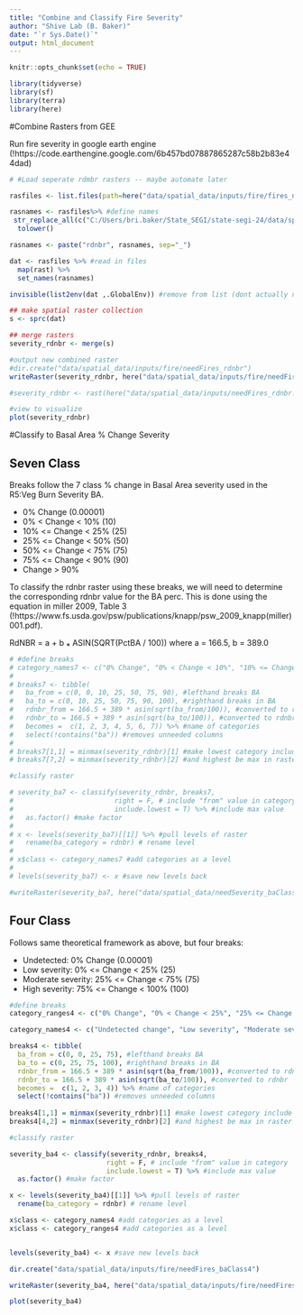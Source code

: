 ```yaml
---
title: "Combine and Classify Fire Severity"
author: "Shive Lab (B. Baker)"
date: "`r Sys.Date()`"
output: html_document
---
```


```r
knitr::opts_chunk$set(echo = TRUE)

library(tidyverse)
library(sf)
library(terra)
library(here)

```

#Combine Rasters from GEE

Run fire severity in google earth engine (!https://code.earthengine.google.com/6b457bd07887865287c58b2b83e44dad)

```r
# #Load seperate rdmbr rasters -- maybe automate later

rasfiles <- list.files(path=here("data/spatial_data/inputs/fire/fires_needed"), full.names=T) #define files

rasnames <- rasfiles%>% #define names
 str_replace_all(c("C:/Users/bri.baker/State_SEGI/state-segi-24/data/spatial_data/inputs/fire/fires_needed/" = "", "_rdnbr.tif" = "")) %>% 
  tolower()

rasnames <- paste("rdnbr", rasnames, sep="_")

dat <- rasfiles %>% #read in files
  map(rast) %>%
  set_names(rasnames) 

invisible(list2env(dat ,.GlobalEnv)) #remove from list (dont actually need to do this)

```

```r
## make spatial raster collection
s <- sprc(dat)

## merge rasters
severity_rdnbr <- merge(s)

#output new combined raster
#dir.create("data/spatial_data/inputs/fire/needFires_rdnbr")
writeRaster(severity_rdnbr, here("data/spatial_data/inputs/fire/needFires_rdnbr.tif"))

#severity_rdnbr <- rast(here("data/spatial_data/inputs/needFires_rdnbr.tif"))

```

```r
#view to visualize
plot(severity_rdnbr)

```

#Classify to Basal Area % Change Severity

## Seven Class
Breaks follow the 7 class % change in Basal Area severity used in the R5:Veg Burn Severity BA.

* 0% Change (0.00001)
* 0% < Change < 10% (10)
* 10% <= Change < 25% (25)
* 25% <= Change < 50% (50)
* 50% <= Change < 75% (75)
* 75% <= Change < 90% (90)
* Change > 90%

To classify the rdnbr raster using these breaks, we will need to determine the corresponding rdnbr value for the BA perc. This is done using the equation in miller 2009, Table 3 (!https://www.fs.usda.gov/psw/publications/knapp/psw_2009_knapp(miller)001.pdf).

RdNBR = a + b ⁎ ASIN(SQRT(PctBA / 100)) where a = 166.5, b = 389.0

```r
# #define breaks
# category_names7 <- c("0% Change", "0% < Change < 10%", "10% <= Change < 25%", "25% <= Change < 50%","50% <= Change < 75%", "75% <= Change < 90%", "Change > 90%")
# 
# breaks7 <- tibble(
#   ba_from = c(0, 0, 10, 25, 50, 75, 90), #lefthand breaks BA
#   ba_to = c(0, 10, 25, 50, 75, 90, 100), #righthand breaks in BA
#   rdnbr_from = 166.5 + 389 * asin(sqrt(ba_from/100)), #converted to rdnbr
#   rdnbr_to = 166.5 + 389 * asin(sqrt(ba_to/100)), #converted to rdnbr
#   becomes =  c(1, 2, 3, 4, 5, 6, 7)) %>% #name of categories
#   select(!contains("ba")) #removes unneeded columns
#   
# breaks7[1,1] = minmax(severity_rdnbr)[1] #make lowest category include minimum in raster
# breaks7[7,2] = minmax(severity_rdnbr)[2] #and highest be max in raster

```



```r
#classify raster

# severity_ba7 <- classify(severity_rdnbr, breaks7, 
#                         right = F, # include "from" value in category
#                         include.lowest = T) %>% #include max value 
#   as.factor() #make factor
# 
# x <- levels(severity_ba7)[[1]] %>% #pull levels of raster
#   rename(ba_category = rdnbr) # rename level
# 
# x$class <- category_names7 #add categories as a level
# 
# levels(severity_ba7) <- x #save new levels back

#writeRaster(severity_ba7, here("data/spatial_data/needSeverity_baClass7.tif"))

```

## Four Class

Follows same theoretical framework as above, but four breaks:

* Undetected: 0% Change (0.00001)
* Low severity: 0% <= Change < 25% (25)
* Moderate severity: 25% <= Change < 75% (75)  
* High severity: 75% <= Change < 100% (100)

```r
#define breaks
category_ranges4 <- c("0% Change", "0% < Change < 25%", "25% <= Change < 75%", "75% <= Change < 100%")

category_names4 <- c("Undetected change", "Low severity", "Moderate severity", "High severity")

breaks4 <- tibble(
  ba_from = c(0, 0, 25, 75), #lefthand breaks BA
  ba_to = c(0, 25, 75, 100), #righthand breaks in BA
  rdnbr_from = 166.5 + 389 * asin(sqrt(ba_from/100)), #converted to rdnbr
  rdnbr_to = 166.5 + 389 * asin(sqrt(ba_to/100)), #converted to rdnbr
  becomes =  c(1, 2, 3, 4)) %>% #name of categories
  select(!contains("ba")) #removes unneeded columns
  
breaks4[1,1] = minmax(severity_rdnbr)[1] #make lowest category include minimum in raster
breaks4[4,2] = minmax(severity_rdnbr)[2] #and highest be max in raster

```



```r
#classify raster

severity_ba4 <- classify(severity_rdnbr, breaks4, 
                        right = F, # include "from" value in category
                        include.lowest = T) %>% #include max value 
  as.factor() #make factor

x <- levels(severity_ba4)[[1]] %>% #pull levels of raster
  rename(ba_category = rdnbr) # rename level

x$class <- category_names4 #add categories as a level
x$class <- category_ranges4 #add categories as a level


levels(severity_ba4) <- x #save new levels back

dir.create("data/spatial_data/inputs/fire/needFires_baClass4")

writeRaster(severity_ba4, here("data/spatial_data/inputs/fire/needFires_baClass4/needFires_baClass4.tif"))

plot(severity_ba4)

```